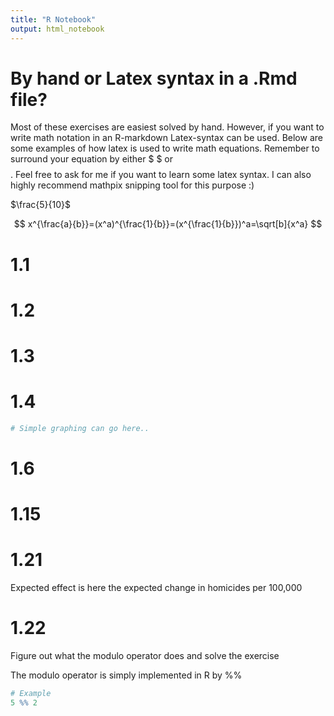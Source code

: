 ---
title: "R Notebook"
output: html_notebook
---

# By hand or Latex syntax in a .Rmd file?
Most of these exercises are easiest solved by hand. However, if you want to write math notation in an R-markdown Latex-syntax can be used. Below are some examples of how latex is used to write math equations. Remember to surround your equation by either $ $ or $$ $$. Feel free to ask for me if you want to learn some latex syntax. I can also highly recommend mathpix snipping tool for this purpose :)

$\frac{5}{10}$

$$
x^{\frac{a}{b}}=(x^a)^{\frac{1}{b}}=(x^{\frac{1}{b}})^a=\sqrt[b]{x^a}
$$

# 1.1

# 1.2

# 1.3

# 1.4
```{r}
# Simple graphing can go here..

```

# 1.6

# 1.15

# 1.21
Expected effect is here the expected change in homicides per 100,000

# 1.22
Figure out what the modulo operator does and solve the exercise

The modulo operator is simply implemented in R by %%

```{r}
# Example
5 %% 2 
```





